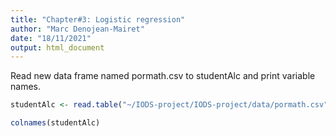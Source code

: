 ```yaml
---
title: "Chapter#3: Logistic regression"
author: "Marc Denojean-Mairet"
date: "18/11/2021"
output: html_document
---
```


Read new data frame named pormath.csv to studentAlc and print variable names.


```r


studentAlc <- read.table("~/IODS-project/IODS-project/data/pormath.csv", sep = ",", header = TRUE)

colnames(studentAlc)
```

